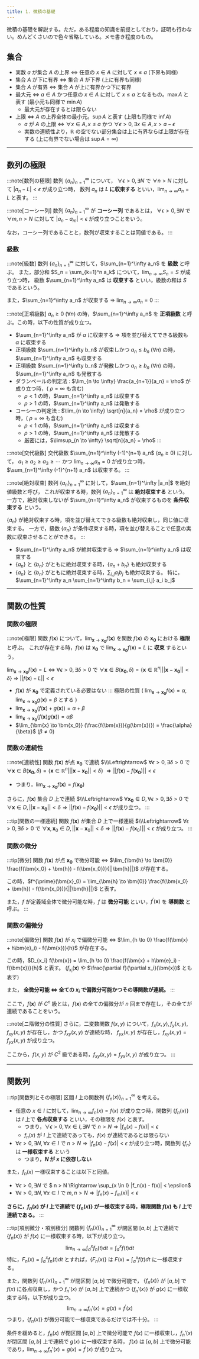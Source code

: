 ```yaml
---
title: 1. 微積の基礎
---
```


微積の基礎を解説する。ただ，ある程度の知識を前提としており，証明も行わない。めんどくさいので色々省略している。メモ書き程度のもの。

## 集合
- 実数 $a$ が集合 $A$ の上界 $\Leftrightarrow$ 任意の $x \in A$ に対して $x \leq a$ (下界も同様)
- 集合 $A$ が下に有界 $\Leftrightarrow$ 集合 $A$ が下界 (上に有界も同様)
- 集合 $A$ が有界 $\Leftrightarrow$ 集合 $A$ が上に有界かつ下に有界
- 最大元 $\Leftrightarrow$ $a \in A$ かつ任意の $x \in A$ に対して $x \leq a$ となるもの。$\max A$ と表す (最小元も同様で $\min A$)
    - 最大元が存在するとは限らない
- 上限 $\Leftrightarrow$ $A$ の上界全体の最小元。$\sup A$ と表す (上限も同様で $\inf A$)
    - $a$ が $A$ の上限 $\Leftrightarrow$ $\forall x \in A, x \leq a$ かつ $\forall \epsilon > 0, \exists x \in A, x > a - \epsilon$
    - 実数の連続性より，$\mathbb{R}$ の空でない部分集合は上に有界ならば上限が存在する (上に有界でない場合は $\sup A = \infty$)

----
## 数列の極限
:::note[数列の極限]
数列 $\{a_n\}_{n=1}^\infty$ について，
$\forall \epsilon > 0, \exists N$ で $\forall n > N$ に対して $|a_n - L| < \epsilon$ が成り立つ時，
数列 $a_n$ は **$L$ に収束する** といい，$\lim_{n \to \infty} a_n = L$ と表す。
:::

:::note[コーシー列]
数列 $\{a_n\}_{n=1}^\infty$ が **コーシー列** であるとは，
$\forall \epsilon > 0, \exists N$ で $\forall m,n > N$ に対して $|a_n - a_m| < \epsilon$ が成り立つことをいう。

なお，コーシー列であることと，数列が収束することは同値である。
:::

### 級数
:::note[級数]
数列 $\{a_n\}_{n=1}^\infty$ に対して，$\sum_{n=1}^\infty a_n$ を **級数** と呼ぶ。
また，部分和 $S_n = \sum_{k=1}^n a_k$ について，$\lim_{n \to \infty} S_n = S$ が成り立つ時，
級数 $\sum_{n=1}^\infty a_n$ は **収束する** といい，級数の和は $S$ であるという。

また，$\sum_{n=1}^\infty a_n$ が収束する $\Rightarrow$ $\lim_{n \to \infty} a_n = 0$
:::

:::note[正項級数]
$a_n \geq 0~(\forall n)$ の時，$\sum_{n=1}^\infty a_n$ を **正項級数** と呼ぶ。この時，以下の性質が成り立つ。
- $\sum_{n=1}^\infty a_n$ が $\alpha$ に収束する $\Rightarrow$ 項を並び替えてできる級数も $\alpha$ に収束する
- 正項級数 $\sum_{n=1}^\infty b_n$ が収束しかつ $a_n \leq b_n~(\forall n)$ の時，$\sum_{n=1}^\infty a_n$ も収束する
- 正項級数 $\sum_{n=1}^\infty b_n$ が発散しかつ $a_n \geq b_n~(\forall n)$ の時，$\sum_{n=1}^\infty a_n$ も発散する
- ダランベールの判定法 : $\lim_{n \to \infty} \frac{a_{n+1}}{a_n} = \rho$ が成り立つ時，( $\rho = \infty$ も含む)
    - $\rho < 1$ の時，$\sum_{n=1}^\infty a_n$ は収束する
    - $\rho > 1$ の時，$\sum_{n=1}^\infty a_n$ は発散する
- コーシーの判定法 : $\lim_{n \to \infty} \sqrt[n]{a_n} = \rho$ が成り立つ時，( $\rho = \infty$ も含む)
    - $\rho < 1$ の時，$\sum_{n=1}^\infty a_n$ は収束する
    - $\rho > 1$ の時，$\sum_{n=1}^\infty a_n$ は発散する
    - 厳密には，$\limsup_{n \to \infty} \sqrt[n]{a_n} = \rho$
:::

:::note[交代級数]
交代級数 $\sum_{n=1}^\infty (-1)^{n+1} a_n$ ($a_n \geq 0$) に対して，
$a_1 \geq a_2 \geq a_3 \geq \cdots$ かつ $\lim_{n \to \infty} a_n = 0$ が成り立つ時，$\sum_{n=1}^\infty (-1)^{n+1} a_n$ は収束する。
:::

:::note[絶対収束]
数列 $\{a_n\}_{n=1}^\infty$ に対して，$\sum_{n=1}^\infty |a_n|$ を絶対値級数と呼び，
これが収束する時，数列 $\{a_n\}_{n=1}^\infty$ は **絶対収束する** という。
一方で，絶対収束しないが $\sum_{n=1}^\infty a_n$ が収束するものを **条件収束する** という。

$\{a_n\}$ が絶対収束する時，項を並び替えてできる級数も絶対収束し，同じ値に収束する。
一方で，級数 $\{a_n\}$ が条件収束する時，項を並び替えることで任意の実数に収束させることができる。
:::
- $\sum_{n=1}^\infty a_n$ が絶対収束する $\Rightarrow$ $\sum_{n=1}^\infty a_n$ は収束する
- $\{a_n\}$ と $\{b_n\}$ がともに絶対収束する時，$\{a_n + b_n\}$ も絶対収束する
- $\{a_n\}$ と $\{b_n\}$ がともに絶対収束する時，$\sum_{i,j} a_i b_j$ も絶対収束する。
特に，$\sum_{n=1}^\infty a_n \sum_{n=1}^\infty b_n = \sum_{i,j} a_i b_j$

---
## 関数の性質
### 関数の極限
:::note[極限]
関数 $f(\bm{x})$ について，$\lim_{\bm{x} \to \bm{x_0}} f(\bm{x})$ を関数 $f(\bm{x})$ の $\bm{x_0}$ における **極限** と呼ぶ。
これが存在する時，$f(\bm{x})$ は $\bm{x_0}$ で $\lim_{\bm{x} \to \bm{x_0}} f(\bm{x}) = L$ に **収束** するという。

$\lim_{\bm{x} \to \bm{x_0}} f(\bm{x}) = L$ $\Leftrightarrow$ $\forall \epsilon > 0, \exists \delta > 0$ で
$\forall \bm{x} \in B(\bm{x_0}, \delta) = \{\bm{x} \in \mathbb{R}^n | ||\bm{x} - \bm{x_0}|| < \delta\}$ $\Rightarrow$
$||f(\bm{x}) - L|| < \epsilon$
- $f(\bm{x})$ が $\bm{x_0}$ で定義されている必要はない
:::
極限の性質 ( $\lim_{\bm{x} \to \bm{x_0}} f(\bm{x}) = \alpha, \lim_{\bm{x} \to \bm{x_0}} g(\bm{x}) = \beta$ とする )
- $\lim_{\bm{x} \to \bm{x_0}} (f(\bm{x}) + g(\bm{x})) = \alpha + \beta$
- $\lim_{\bm{x} \to \bm{x_0}} (f(\bm{x}) g(\bm{x})) = \alpha \beta$
- $\lim_{\bm{x} \to \bm{x_0}} (\frac{f(\bm{x})}{g(\bm{x})}) = \frac{\alpha}{\beta}$ ($\beta \neq 0$)

### 関数の連続性
:::note[連続性]
関数 $f(\bm{x})$ が点 $\bm{x_0}$ で連続 $\\\Leftrightarrow$ $\forall \epsilon > 0, \exists \delta > 0$ で 
$\forall \bm{x} \in B(\bm{x_0}, \delta) = \{\bm{x} \in \mathbb{R}^n | ||\bm{x} - \bm{x_0}|| < \delta\}$ 
$\Rightarrow ||f(\bm{x}) - f(\bm{x_0})|| < \epsilon$
- つまり，$\lim_{\bm{x} \to \bm{x_0}} f(\bm{x}) = f(\bm{x_0})$

さらに，$f(\bm{x})$ 集合 $D$ 上で連続 $\\\Leftrightarrow$ 
$\forall \bm{x_0} \in D, \forall \epsilon > 0, \exists \delta > 0$ で
$\forall \bm{x} \in D, ||\bm{x} - \bm{x_0}|| < \delta \Rightarrow ||f(\bm{x}) - f(\bm{x_0})|| < \epsilon$ が成り立つ。
:::

:::tip[関数の一様連続]
関数 $f(\bm{x})$ が集合 $D$ 上で一様連続 $\\\Leftrightarrow$
$\forall \epsilon > 0, \exists \delta > 0$ で
$\forall \bm{x}, \bm{x}_0 \in D, ||\bm{x} - \bm{x}_0|| < \delta \Rightarrow ||f(\bm{x}) - f(\bm{x}_0)|| < \epsilon$ が成り立つ。
:::

### 関数の微分
:::tip[微分]
関数 $f(\bm{x})$ が点 $\bm{x_0}$ で微分可能 $\Leftrightarrow$
$\lim_{\bm{h} \to \bm{0}} \frac{f(\bm{x_0} + \bm{h}) - f(\bm{x_0})}{||\bm{h}||}$ が存在する。

この時，$f^{\prime}(\bm{x}_0) = \lim_{\bm{h} \to \bm{0}} \frac{f(\bm{x_0} + \bm{h}) - f(\bm{x_0})}{||\bm{h}||}$ と表す。

また，$f$ が定義域全体で微分可能な時，$f$ は **微分可能** といい，$f^{\prime}(\bm{x})$ を **導関数** と呼ぶ。
:::

### 関数の偏微分
:::note[偏微分]
関数 $f(\bm{x})$ が $x_i$ で偏微分可能 $\Leftrightarrow$ $\lim_{h \to 0} \frac{f(\bm{x} + h\bm{e}_i) - f(\bm{x})}{h}$ が存在する。

この時，$D_{x_i} f(\bm{x}) = \lim_{h \to 0} \frac{f(\bm{x} + h\bm{e}_i) - f(\bm{x})}{h}$ と表す。
($f_{x_i}(\bm{x})$ や $\frac{\partial f}{\partial x_i}(\bm{x})$ とも表す)

また， **全微分可能 $\Leftrightarrow$ 全ての $x_i$ で偏微分可能かつその導関数が連続。**
:::

ここで，$f(\bm{x})$ が $C^n$ 級とは，$f(\bm{x})$ の全ての偏微分が $n$ 回まで存在し，その全てが連続であることをいう。

:::note[ニ階微分の性質]
さらに，二変数関数 $f(x,y)$ について，$f_x(x,y),f_y(x,y),f_{xy}(x,y)$ が存在し，かつ $f_{xy}(x,y)$ が連続な時，
$f_{yx}(x,y)$ が存在し，$f_{xy}(x,y) = f_{yx}(x,y)$ が成り立つ。

ここから，$f(x,y)$ が $C^2$ 級である時，$f_{xy}(x,y) = f_{yx}(x,y)$ が成り立つ。
:::


---
## 関数列
:::tip[関数列とその極限]
区間 $I$ 上の関数列 $\{f_n(x)\}_{n=1}^\infty$ を考える。

- 任意の $x \in I$ に対して，$\lim_{n \to \infty} f_n(x) = f(x)$ が成り立つ時，関数列 $\{f_n(x)\}$ は 
$I$ 上で **各点収束する** といい，その極限を $f(x)$ と表す。
    - つまり，$\forall \epsilon > 0, \forall x \in I, \exists N$ で $n > N \Rightarrow |f_n(x) - f(x)| < \epsilon$
    - $f_n(x)$ が $I$ 上で連続であっても，$f(x)$ が連続であるとは限らない
- $\forall \epsilon > 0, \exists N, \forall x \in I$ で $n > N \Rightarrow |f_n(x) - f(x)| < \epsilon$ が成り立つ時，関数列 $\{f_n\}$ は **一様収束する** という
    - つまり，**$N$ が $x$ に依存しない**

また，$f_n(x)$ 一様収束することは以下と同値。
- $\forall \epsilon > 0, \exists N$ で $ n > N \Rightarrow \sup_{x \in I} |f_n(x) - f(x)| < \epsilon$
- $\forall \epsilon > 0, \exists N, \forall x \in I$ で $m,n > N \Rightarrow |f_n(x) - f_m(x)| < \epsilon$

**さらに，$f_n(x)$ が $I$ 上で連続で $\{f_n(x)\}$ が一様収束する時，極限関数 $f(x)$ も $I$ 上で連続である。**
:::


:::tip[項別微分・項別積分]
関数列 $\{f_n(x)\}_{n=1}^\infty$ が閉区間 $[a,b]$ 上で連続で $\{f_n(x)\}$ が $f(x)$ に一様収束する時，以下が成り立つ。
$$
\lim_{n \to \infty} \int_a^x f_n(t) dt = \int_a^x f(t) dt
$$
特に，$F_n(x) = \int_a^x f_n(t) dt$ とすれば，$\{F_n(x)\}$ は $F(x) = \int_a^x f(t) dt$ に一様収束する。

また，関数列 $\{f_n(x)\}_{n=1}^\infty$ が閉区間 $[a,b]$ で微分可能で，
$\{f_n(x)\}$ が $[a,b]$ で $f(x)$ に各点収束し，かつ $f_n'(x)$ が $[a,b]$ 上で連続かつ $\{f_n'(x)\}$ が $g(x)$ に一様収束する時，以下が成り立つ。
$$
\lim_{n \to \infty} f_n'(x) = g(x) = f^{\prime}(x)
$$
つまり，$\{f_n(x)\}$ が微分可能で一様収束であるだけでは不十分。
:::

条件を緩めると，$f_n(x)$ が閉区間 $[a,b]$ 上で微分可能で $f(x)$ に一様収束し，$f_n'(x)$ が閉区間 $[a,b]$ 上で連続で $g(x)$ に一様収束する時，
$f(x)$ は $[a,b]$ 上で微分可能であり，$\lim_{n \to \infty} f_n'(x) = g(x) = f^{\prime}(x)$ が成り立つ。